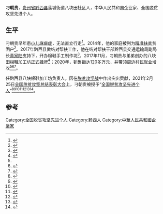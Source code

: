 '''刁朝贵'''，[[贵州省|贵州省]][[黔西县|黔西县]]莲城街道八块田社区人，中华人民共和国企业家、全国脱贫攻坚先进个人。

== 生平 ==
刁朝贵早年患[[小儿麻痹症|小儿麻痹症]]，无法直立行走<ref>{{Cite web|title=贵州48.8万建档立卡贫困残疾人全部脱贫|url=http://www.tuanjiewang.cn/m/zhuanti/2020-12/08/content_8897238_7.htm|accessdate=2021-04-02|work=www.tuanjiewang.cn}}</ref>。2014年，他的家庭被列为[[精准扶贫|精准扶贫]]贫困户<ref>{{cite news |author1=郑林华 |author2=刘靖林 |author3=罗钦 |editor=郑林华 |title=他用双手“走”出脱贫大道——黔西县莲城街道八块田社区残疾青年刁朝贵的故事 |url=http://rb.bjrb.cn/html/2018-04/04/content_4_1.htm |accessdate=2021-04-04 |work=毕节日报 |date=2018-04-04}}</ref>。2017年黔西县做结对帮扶工作，他在结对帮扶干部黔西县交通运输局副局长[[黄家陆|黄家陆]]支持下，开办棉鞋手工制作坊<ref name="#1">{{Cite web|title=他坐轮椅从黔西“走”到人民大会堂|url=https://k.sina.cn/article_6001900631_165bdbc57020012el7.html?from=news&subch=onews|accessdate=2021-04-02|date=2021-03-24|last=毕节日报社|work=k.sina.cn}}</ref>。2017年11月，刁朝贵与弟弟创办的八块田棉鞋加工坊正式挂牌<ref>{{Cite web|title=用手“走”出脱贫路-新华网|url=http://www.xinhuanet.com/politics/2018-05/05/c_1122787761_3.htm|accessdate=2021-04-02|work=www.xinhuanet.com}}</ref>；2020年，销售额达120多万元，并带领周边村民就业增收<ref name="#1"/><ref>{{Cite web|title=贵州48.8万建档立卡贫困残疾人全部脱贫-新华网|url=http://m.xinhuanet.com/gz/2020-12/07/c_1126829677_6.htm|accessdate=2021-04-02|last=谢素香|work=新华网}}</ref><ref>{{Cite web|title=他坐轮椅从黔西“走”到人民大会堂 全国脱贫攻坚先进个人刁朝贵_黄家陆|url=http://www.sohu.com/a/457361413_120214189|accessdate=2021-04-02|work=搜狐网|language=en}}</ref>。

任黔西县八块棉鞋加工坊负责人。因在[[脱贫攻坚战|脱贫攻坚战]]中作出突出贡献，2021年2月25日[[全国脱贫攻坚总结表彰大会|全国脱贫攻坚总结表彰大会]]上，刁朝贵被授予“[[全国脱贫攻坚先进个人|全国脱贫攻坚先进个人]]”<ref>{{Cite web|title=关于全国脱贫攻坚先进个人先进集体拟表彰对象的公示|url=https://www.chinanews.com/gn/2021/02-10/9409480.shtml|accessdate=2021-03-12|work=[[中新网|中新网]]}}</ref><ref>{{Cite web|title=全国脱贫攻坚1981名先进个人和1501个先进集体名单发布|url=https://www.thepaper.cn/newsDetail_forward_11460123|accessdate=2021-03-12|work=[[澎湃新闻|澎湃新闻]]}}</ref><ref>{{Cite web|title=全国脱贫攻坚先进个人1981名、先进集体1501个 名单公布|url=https://www.bjnews.com.cn/detail/161425514215596.html|accessdate=2021-03-12|work=[[北京新闻网|北京新闻网]]}}</ref><ref>{{cite web | title=关于表彰全国脱贫攻坚先进个人和先进集体的决定 | website=人民日报 | date=2013-07-17 | url=http://paper.people.com.cn/rmrb/html/2021-02/26/nw.D110000renmrb_20210226_4-03.htm | language=zh | access-date=2021-03-17}}</ref><ref>{{cite web | title=全国脱贫攻坚先进个人名单 | website=光明日报-光明网 | url=https://epaper.gmw.cn/gmrb/html/2021-02/26/nw.D110000gmrb_20210226_1-08.htm | language=zh | access-date=2021-03-17}}</ref><ref>{{cite web | title=全国脱贫攻坚1981名先进个人和1501个先进集体名单发布 | website=东方网 | date=2021-02-25 | url=https://n.eastday.com/pnews/161425172177019915 | language=zh | access-date=2021-03-17}}</ref><ref>{{cite web | title=中共中央国务院关于表彰全国脱贫攻坚先进个人和先进集体的决定 | website=[[环球网|环球网]] | url=https://china.huanqiu.com/article/424sBpZGkdl | language=zh | access-date=2021-03-17}}</ref>。

==参考==
{{Reflist|4}}

[[Category:全国脱贫攻坚先进个人|Category:全国脱贫攻坚先进个人]]
[[Category:黔西人|Category:黔西人]]
[[Category:中華人民共和國企業家|Category:中華人民共和國企業家]]
